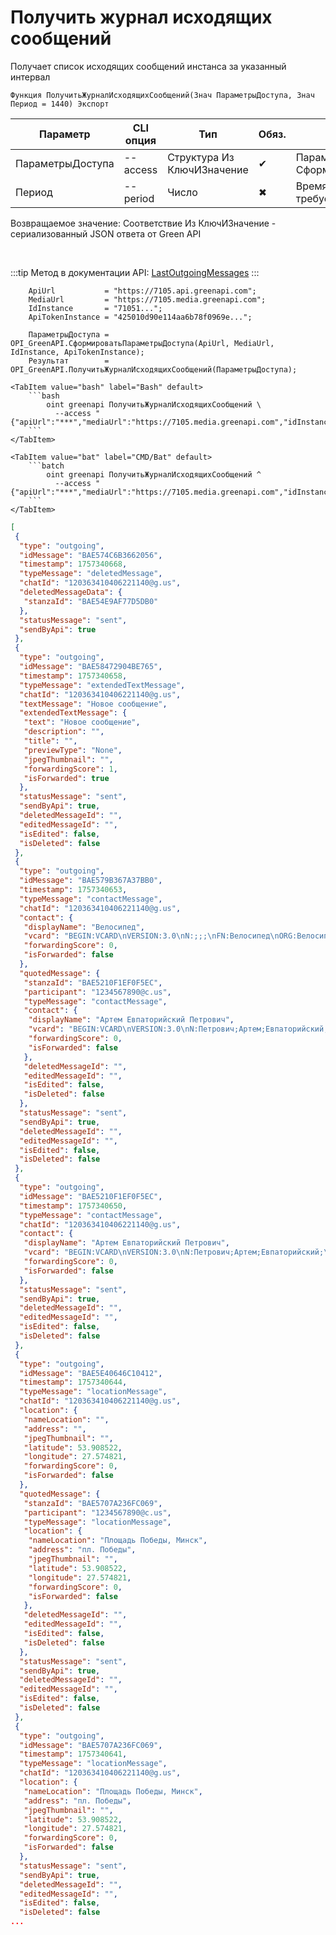 ﻿---
sidebar_position: 4
description: Получить журнал исходящих сообщений и другие функции для работы с Green API в Открытом пакете интеграций - бесплатной open-source библиотеке интеграций для 1С:Предприятие 8, OneScript и CLI
keywords: [1C, 1С, 1С:Предприятие, 1С:Предприятие 8.3, API, Интеграция, Сервисы, Обмен, OneScript, CLI, Green API]
---


# Получить журнал исходящих сообщений
 Получает список исходящих сообщений инстанса за указанный интервал



`Функция ПолучитьЖурналИсходящихСообщений(Знач ПараметрыДоступа, Знач Период = 1440) Экспорт`

  | Параметр | CLI опция | Тип | Обяз. | Назначение |
  |-|-|-|-|-|
  | ПараметрыДоступа | --access | Структура Из КлючИЗначение | &#x2714; | Параметры доступа. См. СформироватьПараметрыДоступа |
  | Период | --period | Число | &#x2716; | Время в минутах, за которое требуется показать сообщения |

  
  Возвращаемое значение:   Соответствие Из КлючИЗначение - сериализованный JSON ответа от Green API

<br/>

:::tip
Метод в документации API: [LastOutgoingMessages](https://green-api.com/docs/api/journals/LastOutgoingMessages/)
:::
<br/>



```bsl title="Пример использования для 1С:Предприятие/OneScript"
    ApiUrl           = "https://7105.api.greenapi.com";
    MediaUrl         = "https://7105.media.greenapi.com";
    IdInstance       = "71051...";
    ApiTokenInstance = "425010d90e114aa6b78f0969e...";

    ПараметрыДоступа = OPI_GreenAPI.СформироватьПараметрыДоступа(ApiUrl, MediaUrl, IdInstance, ApiTokenInstance);
    Результат        = OPI_GreenAPI.ПолучитьЖурналИсходящихСообщений(ПараметрыДоступа);
```
    

 <Tabs>
  
    <TabItem value="bash" label="Bash" default>
        ```bash
            oint greenapi ПолучитьЖурналИсходящихСообщений \
              --access "{"apiUrl":"***","mediaUrl":"https://7105.media.greenapi.com","idInstance":"7105187566","apiTokenInstance":"***"}"
        ```
    </TabItem>
  
    <TabItem value="bat" label="CMD/Bat" default>
        ```batch
            oint greenapi ПолучитьЖурналИсходящихСообщений ^
              --access "{"apiUrl":"***","mediaUrl":"https://7105.media.greenapi.com","idInstance":"7105187566","apiTokenInstance":"***"}"
        ```
    </TabItem>
</Tabs>


```json title="Результат"
[
 {
  "type": "outgoing",
  "idMessage": "BAE574C6B3662056",
  "timestamp": 1757340668,
  "typeMessage": "deletedMessage",
  "chatId": "120363410406221140@g.us",
  "deletedMessageData": {
   "stanzaId": "BAE54E9AF77D5DB0"
  },
  "statusMessage": "sent",
  "sendByApi": true
 },
 {
  "type": "outgoing",
  "idMessage": "BAE58472904BE765",
  "timestamp": 1757340658,
  "typeMessage": "extendedTextMessage",
  "chatId": "120363410406221140@g.us",
  "textMessage": "Новое сообщение",
  "extendedTextMessage": {
   "text": "Новое сообщение",
   "description": "",
   "title": "",
   "previewType": "None",
   "jpegThumbnail": "",
   "forwardingScore": 1,
   "isForwarded": true
  },
  "statusMessage": "sent",
  "sendByApi": true,
  "deletedMessageId": "",
  "editedMessageId": "",
  "isEdited": false,
  "isDeleted": false
 },
 {
  "type": "outgoing",
  "idMessage": "BAE579B367A37BB0",
  "timestamp": 1757340653,
  "typeMessage": "contactMessage",
  "chatId": "120363410406221140@g.us",
  "contact": {
   "displayName": "Велосипед",
   "vcard": "BEGIN:VCARD\nVERSION:3.0\nN:;;;\nFN:Велосипед\nORG:Велосипед\nTEL;type=CELL;type=VOICE;waid=79001234568:+79001234568\nEND:VCARD",
   "forwardingScore": 0,
   "isForwarded": false
  },
  "quotedMessage": {
   "stanzaId": "BAE5210F1EF0F5EC",
   "participant": "1234567890@c.us",
   "typeMessage": "contactMessage",
   "contact": {
    "displayName": "Артем Евпаторийский Петрович",
    "vcard": "BEGIN:VCARD\nVERSION:3.0\nN:Петрович;Артем;Евпаторийский;\nFN:Артем Евпаторийский Петрович\nORG:Велосипед\nTEL;type=CELL;type=VOICE;waid=79001234568:+79001234568\nEND:VCARD",
    "forwardingScore": 0,
    "isForwarded": false
   },
   "deletedMessageId": "",
   "editedMessageId": "",
   "isEdited": false,
   "isDeleted": false
  },
  "statusMessage": "sent",
  "sendByApi": true,
  "deletedMessageId": "",
  "editedMessageId": "",
  "isEdited": false,
  "isDeleted": false
 },
 {
  "type": "outgoing",
  "idMessage": "BAE5210F1EF0F5EC",
  "timestamp": 1757340650,
  "typeMessage": "contactMessage",
  "chatId": "120363410406221140@g.us",
  "contact": {
   "displayName": "Артем Евпаторийский Петрович",
   "vcard": "BEGIN:VCARD\nVERSION:3.0\nN:Петрович;Артем;Евпаторийский;\nFN:Артем Евпаторийский Петрович\nORG:Велосипед\nTEL;type=CELL;type=VOICE;waid=79001234568:+79001234568\nEND:VCARD",
   "forwardingScore": 0,
   "isForwarded": false
  },
  "statusMessage": "sent",
  "sendByApi": true,
  "deletedMessageId": "",
  "editedMessageId": "",
  "isEdited": false,
  "isDeleted": false
 },
 {
  "type": "outgoing",
  "idMessage": "BAE5E40646C10412",
  "timestamp": 1757340644,
  "typeMessage": "locationMessage",
  "chatId": "120363410406221140@g.us",
  "location": {
   "nameLocation": "",
   "address": "",
   "jpegThumbnail": "",
   "latitude": 53.908522,
   "longitude": 27.574821,
   "forwardingScore": 0,
   "isForwarded": false
  },
  "quotedMessage": {
   "stanzaId": "BAE5707A236FC069",
   "participant": "1234567890@c.us",
   "typeMessage": "locationMessage",
   "location": {
    "nameLocation": "Площадь Победы, Минск",
    "address": "пл. Победы",
    "jpegThumbnail": "",
    "latitude": 53.908522,
    "longitude": 27.574821,
    "forwardingScore": 0,
    "isForwarded": false
   },
   "deletedMessageId": "",
   "editedMessageId": "",
   "isEdited": false,
   "isDeleted": false
  },
  "statusMessage": "sent",
  "sendByApi": true,
  "deletedMessageId": "",
  "editedMessageId": "",
  "isEdited": false,
  "isDeleted": false
 },
 {
  "type": "outgoing",
  "idMessage": "BAE5707A236FC069",
  "timestamp": 1757340641,
  "typeMessage": "locationMessage",
  "chatId": "120363410406221140@g.us",
  "location": {
   "nameLocation": "Площадь Победы, Минск",
   "address": "пл. Победы",
   "jpegThumbnail": "",
   "latitude": 53.908522,
   "longitude": 27.574821,
   "forwardingScore": 0,
   "isForwarded": false
  },
  "statusMessage": "sent",
  "sendByApi": true,
  "deletedMessageId": "",
  "editedMessageId": "",
  "isEdited": false,
  "isDeleted": false
...
```
